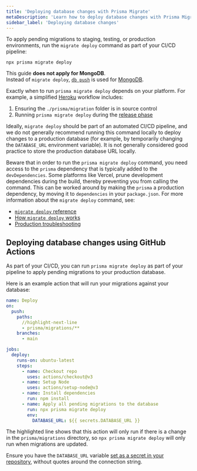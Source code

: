 ```yaml
---
title: 'Deploying database changes with Prisma Migrate'
metaDescription: 'Learn how to deploy database changes with Prisma Migrate.'
sidebar_label: 'Deploying database changes'
---
```


<TopBlock>

To apply pending migrations to staging, testing, or production environments, run the `migrate deploy` command as part of your CI/CD pipeline:

```terminal
npx prisma migrate deploy
```

<Admonition type="info">

This guide **does not apply for MongoDB**.<br />
Instead of `migrate deploy`, [`db push`](/orm/prisma-migrate/workflows/prototyping-your-schema) is used for [MongoDB](/orm/overview/databases/mongodb).

</Admonition>

Exactly when to run `prisma migrate deploy` depends on your platform. For example, a simplified [Heroku](/orm/prisma-client/deployment/traditional/deploy-to-heroku) workflow includes:

1. Ensuring the `./prisma/migration` folder is in source control
2. Running `prisma migrate deploy` during the [release phase](https://devcenter.heroku.com/articles/release-phase)

Ideally, `migrate deploy` should be part of an automated CI/CD pipeline, and we do not generally recommend running this command locally to deploy changes to a production database (for example, by temporarily changing the `DATABASE_URL` environment variable). It is not generally considered good practice to store the production database URL locally.

Beware that in order to run the `prisma migrate deploy` command, you need access to the `prisma` dependency that is typically added to the `devDependencies`. Some platforms like Vercel, prune development dependencies during the build, thereby preventing you from calling the command. This can be worked around by making the `prisma` a production dependency, by moving it to `dependencies` in your `package.json`.
For more information about the `migrate deploy` command, see:

- [`migrate deploy` reference](/orm/reference/prisma-cli-reference#migrate-deploy)
- [How `migrate deploy` works](/orm/prisma-migrate/workflows/development-and-production#production-and-testing-environments)
- [Production troubleshooting](/orm/prisma-migrate/workflows/patching-and-hotfixing)

</TopBlock>

## Deploying database changes using GitHub Actions

As part of your CI/CD, you can run `prisma migrate deploy` as part of your pipeline to apply pending migrations to your production database.

Here is an example action that will run your migrations against your database:

```yaml file=deploy.yml highlight=17-20 showLineNumbers
name: Deploy
on:
  push:
    paths:
      //highlight-next-line
      - prisma/migrations/**
    branches:
      - main

jobs:
  deploy:
    runs-on: ubuntu-latest
    steps:
      - name: Checkout repo
        uses: actions/checkout@v3
      - name: Setup Node
        uses: actions/setup-node@v3
      - name: Install dependencies
        run: npm install
      - name: Apply all pending migrations to the database
        run: npx prisma migrate deploy
        env:
          DATABASE_URL: ${{ secrets.DATABASE_URL }}
```

The highlighted line shows that this action will only run if there is a change in the `prisma/migrations` directory, so `npx prisma migrate deploy` will only run when migrations are updated.

Ensure you have the `DATABASE_URL` variable [set as a secret in your repository](https://docs.github.com/en/actions/security-for-github-actions/security-guides/using-secrets-in-github-actions), without quotes around the connection string.
